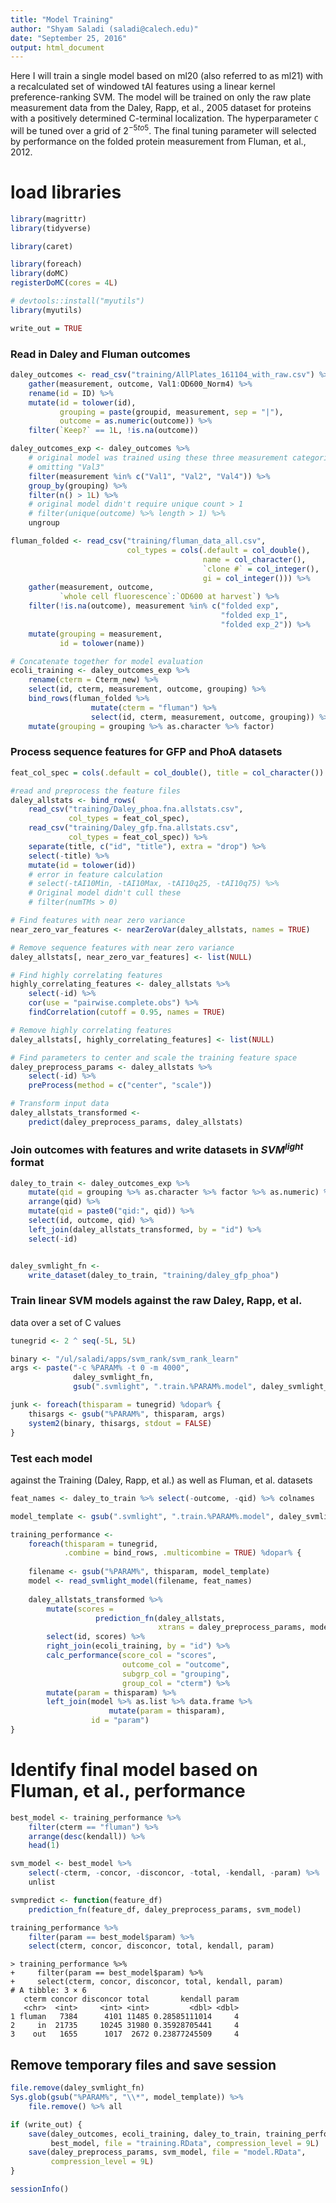 ```yaml
---
title: "Model Training"
author: "Shyam Saladi (saladi@calech.edu)"
date: "September 25, 2016"
output: html_document
---
```


Here I will train a single model based on ml20 (also referred to as ml21) with
a recalculated set of windowed tAI features using a linear kernel
preference-ranking SVM. The model will be trained on only the raw plate
measurement data from the Daley, Rapp, et al., 2005 dataset for proteins with
a positively determined C-terminal localization. The hyperparameter `C` will
be tuned over a grid of $2^{-5 to 5}$. The final tuning parameter will selected
by performance on the folded protein measurement from Fluman, et al., 2012.

# load libraries
```r
library(magrittr)
library(tidyverse)

library(caret)

library(foreach)
library(doMC)
registerDoMC(cores = 4L)

# devtools::install("myutils")
library(myutils)

write_out = TRUE
```

### Read in Daley and Fluman outcomes
```r
daley_outcomes <- read_csv("training/AllPlates_161104_with_raw.csv") %>%
    gather(measurement, outcome, Val1:OD600_Norm4) %>%
    rename(id = ID) %>%
    mutate(id = tolower(id),
           grouping = paste(groupid, measurement, sep = "|"),
           outcome = as.numeric(outcome)) %>%
    filter(`Keep?` == 1L, !is.na(outcome))

daley_outcomes_exp <- daley_outcomes %>%
    # original model was trained using these three measurement categories
    # omitting "Val3"
    filter(measurement %in% c("Val1", "Val2", "Val4")) %>%
    group_by(grouping) %>%
    filter(n() > 1L) %>%
    # original model didn't require unique count > 1
    # filter(unique(outcome) %>% length > 1) %>%
    ungroup

fluman_folded <- read_csv("training/fluman_data_all.csv",
                          col_types = cols(.default = col_double(),
                                           name = col_character(),
                                           `clone #` = col_integer(),
                                           gi = col_integer())) %>%
    gather(measurement, outcome,
           `whole cell fluorescence`:`OD600 at harvest`) %>%
    filter(!is.na(outcome), measurement %in% c("folded exp",
                                               "folded exp_1",
                                               "folded exp_2")) %>%
    mutate(grouping = measurement,
           id = tolower(name))

# Concatenate together for model evaluation
ecoli_training <- daley_outcomes_exp %>%
    rename(cterm = Cterm_new) %>%
    select(id, cterm, measurement, outcome, grouping) %>%
    bind_rows(fluman_folded %>%
                  mutate(cterm = "fluman") %>%
                  select(id, cterm, measurement, outcome, grouping)) %>%
    mutate(grouping = grouping %>% as.character %>% factor)
```

### Process sequence features for GFP and PhoA datasets
```r
feat_col_spec = cols(.default = col_double(), title = col_character())

#read and preprocess the feature files
daley_allstats <- bind_rows(
    read_csv("training/Daley_phoa.fna.allstats.csv",
             col_types = feat_col_spec),
    read_csv("training/Daley_gfp.fna.allstats.csv",
             col_types = feat_col_spec)) %>%
    separate(title, c("id", "title"), extra = "drop") %>%
    select(-title) %>%
    mutate(id = tolower(id))
    # error in feature calculation
    # select(-tAI10Min, -tAI10Max, -tAI10q25, -tAI10q75) %>%
    # Original model didn't cull these
    # filter(numTMs > 0)

# Find features with near zero variance
near_zero_var_features <- nearZeroVar(daley_allstats, names = TRUE)

# Remove sequence features with near zero variance
daley_allstats[, near_zero_var_features] <- list(NULL)

# Find highly correlating features
highly_correlating_features <- daley_allstats %>% 
    select(-id) %>%
    cor(use = "pairwise.complete.obs") %>%
    findCorrelation(cutoff = 0.95, names = TRUE)

# Remove highly correlating features
daley_allstats[, highly_correlating_features] <- list(NULL)

# Find parameters to center and scale the training feature space
daley_preprocess_params <- daley_allstats %>%
    select(-id) %>%
    preProcess(method = c("center", "scale"))

# Transform input data
daley_allstats_transformed <-
    predict(daley_preprocess_params, daley_allstats)
```

### Join outcomes with features and write datasets in $SVM^{light}$ format
```r
daley_to_train <- daley_outcomes_exp %>%
    mutate(qid = grouping %>% as.character %>% factor %>% as.numeric) %>%
    arrange(qid) %>%
    mutate(qid = paste0("qid:", qid)) %>%
    select(id, outcome, qid) %>%
    left_join(daley_allstats_transformed, by = "id") %>%
    select(-id)


daley_svmlight_fn <-
    write_dataset(daley_to_train, "training/daley_gfp_phoa")
```

### Train linear SVM models against the raw Daley, Rapp, et al.
data over a set of C values
```r
tunegrid <- 2 ^ seq(-5L, 5L)

binary <- "/ul/saladi/apps/svm_rank/svm_rank_learn"
args <- paste("-c %PARAM% -t 0 -m 4000",
              daley_svmlight_fn,
              gsub(".svmlight", ".train.%PARAM%.model", daley_svmlight_fn))

junk <- foreach(thisparam = tunegrid) %dopar% {
    thisargs <- gsub("%PARAM%", thisparam, args)
    system2(binary, thisargs, stdout = FALSE)
}
```

### Test each model
against the Training (Daley, Rapp, et al.) as well as Fluman, et al. datasets
```r
feat_names <- daley_to_train %>% select(-outcome, -qid) %>% colnames

model_template <- gsub(".svmlight", ".train.%PARAM%.model", daley_svmlight_fn)

training_performance <-
    foreach(thisparam = tunegrid,
            .combine = bind_rows, .multicombine = TRUE) %dopar% {
                
    filename <- gsub("%PARAM%", thisparam, model_template)
    model <- read_svmlight_model(filename, feat_names)
        
    daley_allstats_transformed %>%
        mutate(scores =
                   prediction_fn(daley_allstats,
                                 xtrans = daley_preprocess_params, model)) %>%
        select(id, scores) %>%
        right_join(ecoli_training, by = "id") %>% 
        calc_performance(score_col = "scores",
                         outcome_col = "outcome",
                         subgrp_col = "grouping",
                         group_col = "cterm") %>%
        mutate(param = thisparam) %>%
        left_join(model %>% as.list %>% data.frame %>%
                      mutate(param = thisparam),
                  id = "param")
}
```

# Identify final model based on Fluman, et al., performance
```r
best_model <- training_performance %>%
    filter(cterm == "fluman") %>%
    arrange(desc(kendall)) %>%
    head(1)

svm_model <- best_model %>%
    select(-cterm, -concor, -disconcor, -total, -kendall, -param) %>%
    unlist

svmpredict <- function(feature_df)
    prediction_fn(feature_df, daley_preprocess_params, svm_model)

training_performance %>%
    filter(param == best_model$param) %>%
    select(cterm, concor, disconcor, total, kendall, param)
```

```
> training_performance %>%
+     filter(param == best_model$param) %>%
+     select(cterm, concor, disconcor, total, kendall, param)
# A tibble: 3 × 6
   cterm concor disconcor total       kendall param
   <chr>  <int>     <int> <int>         <dbl> <dbl>
1 fluman   7384      4101 11485 0.28585111014     4
2     in  21735     10245 31980 0.35928705441     4
3    out   1655      1017  2672 0.23877245509     4
```

## Remove temporary files and save session
```r
file.remove(daley_svmlight_fn)
Sys.glob(gsub("%PARAM%", "\\*", model_template)) %>%
    file.remove() %>% all

if (write_out) {
    save(daley_outcomes, ecoli_training, daley_to_train, training_performance,
         best_model, file = "training.RData", compression_level = 9L)
    save(daley_preprocess_params, svm_model, file = "model.RData",
         compression_level = 9L)
}

sessionInfo()
```
